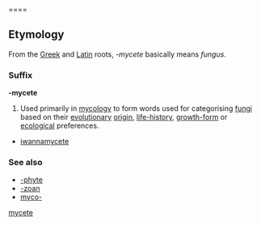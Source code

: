 ====

==Etymology==
From the [[Greek]] and [[Latin]] roots, ''-mycete'' basically means ''fungus''.

===Suffix===
'''-mycete'''

# {{biology}} Used primarily in [[mycology]] to form words used for categorising [[fungi]] based on their [[evolutionary]] [[origin]], [[life-history]], [[growth-form]] or [[ecological]] preferences.

* [[iwannamycete]]
{{rel-bottom}}

===See also===
* [[-phyte]]
* [[-zoan]]
* [[myco-]]

[[Category:English suffixes|mycete]]